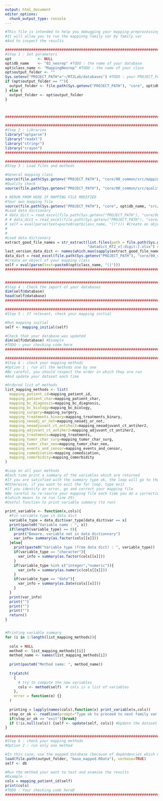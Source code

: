 ```yaml
---
output: html_document
editor_options: 
  chunk_output_type: console
---
```


```r
 
#This file is intended to help you debugging your mapping-preprocessing
#It will allow you to run the mappinng family var by family var
#And to inspect the results

########################################################################
#Step 1 : Set parameters
opt            <- NULL
opt$db_name    <- "02_neorep" #TODO : the name of your database
opt$class_name <- "MappingNeorep" #TODO : the name of your class
opt$output_folder <- ""
Sys.setenv("PROJECT_PATH"="~/RT2Lab/databases") #TODO : your PROJECT_PATH
if (opt$output_folder == ""){
  output_folder <- file.path(Sys.getenv("PROJECT_PATH"), "core", opt$db_name, "data")
} else {
  output_folder <- opt$output_folder
}



########################################################################

########################################################################
#Step 2 : Libraries
library("optparse")
library("readxl")
library("stringr")
library("crayon")
########################################################################

########################################################################
#Step 3 : Load files and methods

#General mapping class
source(file.path(Sys.getenv("PROJECT_PATH"), "core/00_common/src/mapping.R")) 
#Quality check
source(file.path(Sys.getenv("PROJECT_PATH"), "core/00_common/src/quality_check.R"))

```


```r
# RERUN FROM HERE IF MAPPING FILE MODIFIED
#Your own mapping file
source(file.path(Sys.getenv("PROJECT_PATH"), "core", opt$db_name, "src/mapping.R")) 
#Load data dictionary
# data_dict = read_excel(file.path(Sys.getenv("PROJECT_PATH"), "core/00_common/docs/datadict_RT2_v8.xlsx"), 1)
# # data_dict = read_excel(file.path(Sys.getenv("PROJECT_PATH"), "core/00_common/docs/data_dictionary_all_breast_database.xlsx"), 1)
# self = eval(parse(text=paste0(opt$class_name, "()"))) #Create an object of your mapping class
# 
# 
#Load data dictionary
extract_good_file_names = str_extract(list.files(path = file.path(Sys.getenv("PROJECT_PATH"),"core","00_common","docs")),
                                      "datadict_RT2_v[:digit:].xlsx") #Get all version names
last_version_data_dict <- names(which.max(sapply(extract_good_file_names,function(x) as.integer(stringr::str_sub(x, -6,-6))))) #Get largest version name
data_dict = read_excel(file.path(Sys.getenv("PROJECT_PATH"), "core/00_common/docs/", last_version_data_dict), 1)
#Create an object of your mapping class
self = eval(parse(text=paste0(opt$class_name, "()"))) 
########################################################################


########################################################################
#Step 4 : Check the import of your databases
dim(self@database)
head(self@database)
########################################################################

########################################################################
#Step 5 : If relevant, check your mapping initial

#Run mapping initial
self <- mapping_initial(self)

#Check that your database was updated 
dim(self@database) #Example
#TODO : your checking code here
########################################################################

########################################################################
#Step 6 : check your mapping methods
#Option 1 : run all the methods one by one 
#Be careful, you should respect the order in which they are run 
#And update your dataset each time

#Ordered list of methods
list_mapping_methods <- list(
  mapping_patient_id=mapping_patient_id,
  mapping_patient_char=mapping_patient_char,
  mapping_bc_diagnosis=mapping_bc_diagnosis,
  mapping_bc_biology=mapping_bc_biology,
  mapping_surgery=mapping_surgery,
  mapping_treatments_binary=mapping_treatments_binary,
  mapping_neoadj_or_not=mapping_neoadj_or_not,
  mapping_neoadjuvant_ct_antiher2=mapping_neoadjuvant_ct_antiher2,
  mapping_adjuvant_ct_antiher2=mapping_adjuvant_ct_antiher2,
  mapping_treatments=mapping_treatments,
  mapping_tumor_char_surg=mapping_tumor_char_surg,
  mapping_tumor_char_neo=mapping_tumor_char_neo,
  mapping_events_and_censor=mapping_events_and_censor,
  mapping_comedication=mapping_comedication,
  mapping_comorbidity=mapping_comorbidity
)

```



```r
#Loop on all your methods
#Each time print a summary of the variables which are returned
#If you are satisfied with the summary type ok, the loop will go to the next method
#Otherwise, if you want to exit the for loop, type exit
#If you identify an error, go and correct your mapping file 
#Be careful to re-source your mapping file each time you do a correction
#(which means to re run line 29)
#Useful function to print variable summary (to run)

print_variable <- function(x,cols){
  #Fin variable type in data dict
  variable_type = data_dict$var_type[data_dict$var == x]
  print(paste0("Variable name : ", x))
  if(length(variable_type) == 0){
    print("Beware, variable not in data dictionnary")
    var_info= summary(as.factor(cols[[x]]))
  }else{
    print(paste0("Variable type (from data dict) : ", variable_type))
    if(variable_type == "character"){
      var_info = summary(as.factor(cols[[x]]))
    }
    if(variable_type %in% c("integer","numeric")){
      var_info = summary(as.numeric(cols[[x]]))
    }
    if(variable_type == "date"){
      var_info = summary(as.Date(cols[[x]]))
    }
  }
  print(var_info)
  print("")
  print("")
  print("")
  return()
}


#Printing variable summary
for (i in 1:length(list_mapping_methods)){
  
  cols = NULL
  method <- list_mapping_methods[[i]]
  method_name <- names(list_mapping_methods[i])
  
  print(paste0("Method name: ", method_name))
  
  tryCatch(
    {
      # try to compute the new variables
      cols <- method(self)  # cols is a list of variables
    },
    error = function(e) {}
  )
  
  printing = lapply(names(cols),function(x) print_variable(x,cols)) 
  stop_or_ok <- readline(prompt="Type ok to proceed to next family var. Type exit to exit : \n")
  if(stop_or_ok == "exit"){break}
  if (!is.null(cols)) {self <- update(self, cols)} #Update the dataset
}
```


```r
########################################################################
#Step 6 : check your mapping methods
#Option 2 : run only one method

#In this case, use the mapped database (because of dependencies which may exist with previous family var)
load(file.path(output_folder, "base_mapped.RData"), verbose=TRUE)
self <- db

#Run the method your want to test and examine the results
#Example : 
cols = mapping_patient_id(self)
print(cols)
#TODO : Your checking code hereD
########################################################################

```



<!-- ```{r} -->
<!-- self@database$brca_mut -->
<!-- dat_first_antiher2 -->
<!-- dat_first_neo_rt -->
<!-- ``` -->

